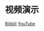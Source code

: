 # 视频演示

[Bilibili](https://www.bilibili.com/video/BV13sXHYDEn6)
[YouTube](https://www.youtube.com/watch?v=-2IRQ_pmEjI)
